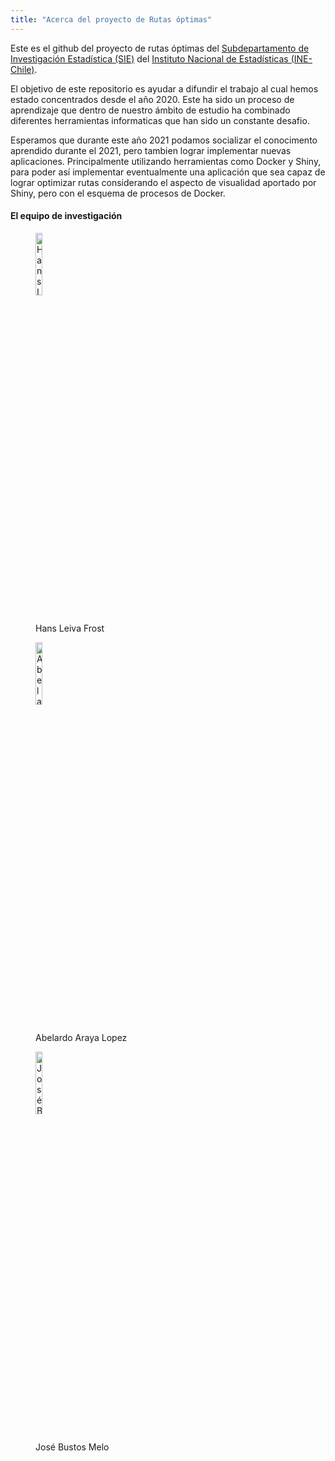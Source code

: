 ```yaml
---
title: "Acerca del proyecto de Rutas óptimas"
---
```


Este es el github del proyecto de rutas óptimas del [Subdepartamento de Investigación Estadística (SIE)](https://www.ine.cl/institucional/nuestra-institucion/organigrama#m22) del [Instituto Nacional de Estadísticas (INE-Chile)](https://www.ine.cl/). 

El objetivo de este repositorio es ayudar a difundir el trabajo al cual hemos estado concentrados desde el año 2020. Este ha sido un proceso de aprendizaje que dentro de nuestro ámbito de estudio ha combinado diferentes herramientas informaticas que han sido un constante desafio. 

Esperamos que durante este año 2021 podamos socializar el conocimento aprendido durante el 2021, pero tambien lograr implementar nuevas aplicaciones. Principalmente utilizando herramientas como Docker y Shiny, para poder así implementar eventualmente una aplicación que sea capaz de lograr optimizar rutas considerando el aspecto de visualidad aportado por Shiny, pero con el esquema de procesos de Docker.

#### El equipo de investigación


![Hans Leiva Frost](/home/joseignacio/Documentos/Rutas_optimas3/repo_proy_ro/carpeta2/rutasoptimas/imagenes/hans_foto.png){ width=16% }

![Abelardo Araya Lopez](/home/joseignacio/Documentos/Rutas_optimas3/repo_proy_ro/carpeta2/rutasoptimas/imagenes/abeardo_foto.png){ width=16% }

![José Bustos Melo](/home/joseignacio/Documentos/Rutas_optimas3/repo_proy_ro/carpeta2/rutasoptimas/imagenes/jose_foto.png){ width=16% }

<br/><br/>